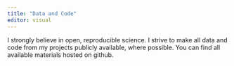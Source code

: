 ```yaml
---
title: "Data and Code"
editor: visual
---
```


I strongly believe in open, reproducible science. I strive to make all data and code from my projects publicly available, where possible. You can find all available materials hosted on github.
